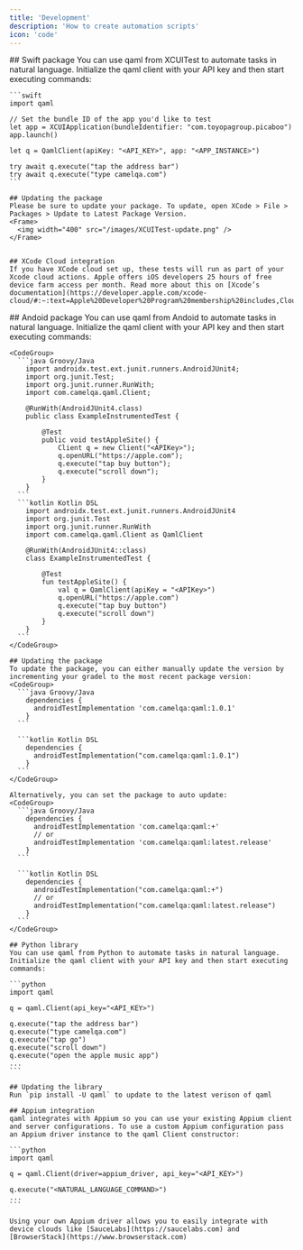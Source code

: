 ```yaml
---
title: 'Development'
description: 'How to create automation scripts'
icon: 'code'
---
```


<Tabs>
  <Tab title="iOS">
    ## Swift package
    You can use qaml from XCUITest to automate tasks in natural language. Initialize the qaml client with your API key and then start executing commands:

    ```swift
    import qaml

    // Set the bundle ID of the app you'd like to test
    let app = XCUIApplication(bundleIdentifier: "com.toyopagroup.picaboo")
    app.launch()

    let q = QamlClient(apiKey: "<API_KEY>", app: "<APP_INSTANCE>")

    try await q.execute("tap the address bar")
    try await q.execute("type camelqa.com")
    ```

    ## Updating the package
    Please be sure to update your package. To update, open XCode > File > Packages > Update to Latest Package Version.
    <Frame>
      <img width="400" src="/images/XCUITest-update.png" />
    </Frame>


    ## XCode Cloud integration
    If you have XCode cloud set up, these tests will run as part of your Xcode cloud actions. Apple offers iOS developers 25 hours of free device farm access per month. Read more about this on [Xcode’s documentation](https://developer.apple.com/xcode-cloud/#:~:text=Apple%20Developer%20Program%20membership%20includes,Cloud%20monthly%20subscriptions%20are%20available.&text=Upgrade%20or%20downgrade%20your%20subscription%20at%20any%20time.).
  </Tab>





  <Tab title="Android">
    ## Andoid package
    You can use qaml from Andoid to automate tasks in natural language. Initialize the qaml client with your API key and then start executing commands:

    <CodeGroup>
      ```java Groovy/Java
        import androidx.test.ext.junit.runners.AndroidJUnit4;
        import org.junit.Test;
        import org.junit.runner.RunWith;
        import com.camelqa.qaml.Client;

        @RunWith(AndroidJUnit4.class)
        public class ExampleInstrumentedTest {

            @Test
            public void testAppleSite() {
                Client q = new Client("<APIKey>");
                q.openURL("https://apple.com");
                q.execute("tap buy button");
                q.execute("scroll down");
            }
        }
      ```
      ```kotlin Kotlin DSL
        import androidx.test.ext.junit.runners.AndroidJUnit4
        import org.junit.Test
        import org.junit.runner.RunWith
        import com.camelqa.qaml.Client as QamlClient

        @RunWith(AndroidJUnit4::class)
        class ExampleInstrumentedTest {

            @Test
            fun testAppleSite() {
                val q = QamlClient(apiKey = "<APIKey>")
                q.openURL("https://apple.com")
                q.execute("tap buy button")
                q.execute("scroll down")
            }
        }
      ```
    </CodeGroup>

    ## Updating the package
    To update the package, you can either manually update the version by incrementing your gradel to the most recent package version:
    <CodeGroup>
      ```java Groovy/Java
        dependencies {
          androidTestImplementation 'com.camelqa:qaml:1.0.1'
        }
      ```

      ```kotlin Kotlin DSL
        dependencies {
          androidTestImplementation("com.camelqa:qaml:1.0.1")
        }
      ```
    </CodeGroup>  

    Alternatively, you can set the package to auto update:
    <CodeGroup>
      ```java Groovy/Java
        dependencies {
          androidTestImplementation 'com.camelqa:qaml:+'
          // or
          androidTestImplementation 'com.camelqa:qaml:latest.release'
        }
      ```

      ```kotlin Kotlin DSL
        dependencies {
          androidTestImplementation("com.camelqa:qaml:+")
          // or
          androidTestImplementation("com.camelqa:qaml:latest.release")
        }
      ```
    </CodeGroup>  

    
  </Tab>





  <Tab title="Appium">

    ## Python library
    You can use qaml from Python to automate tasks in natural language. Initialize the qaml client with your API key and then start executing commands:

    ```python
    import qaml

    q = qaml.Client(api_key="<API_KEY>")

    q.execute("tap the address bar")
    q.execute("type camelqa.com")
    q.execute("tap go")
    q.execute("scroll down")
    q.execute("open the apple music app")
    ...
    ```

    ## Updating the library
    Run `pip install -U qaml` to update to the latest verison of qaml

    ## Appium integration
    qaml integrates with Appium so you can use your existing Appium client and server configurations. To use a custom Appium configuration pass an Appium driver instance to the qaml Client constructor:

    ```python
    import qaml

    q = qaml.Client(driver=appium_driver, api_key="<API_KEY>")

    q.execute("<NATURAL_LANGUAGE_COMMAND>")
    ...
    ```

    Using your own Appium driver allows you to easily integrate with device clouds like [SauceLabs](https://saucelabs.com) and [BrowserStack](https://www.browserstack.com)
  </Tab>
</Tabs>
